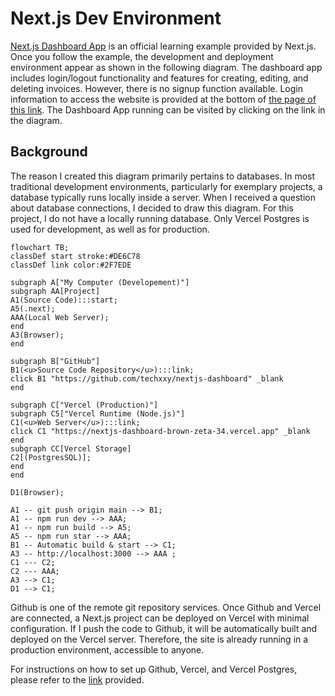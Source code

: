 # Next.js Dev Environment

[Next.js Dashboard App](https://nextjs.org/learn/dashboard-app) is an official learning example provided by Next.js. Once you follow the example, the development and deployment environment appear as shown in the following diagram. The dashboard app includes login/logout functionality and features for creating, editing, and deleting invoices. However, there is no signup function available. Login information to access the website is provided at the bottom of [the page of this link](https://nextjs.org/learn/dashboard-app/adding-authentication). The Dashboard App running can be visited by clicking on the link in the diagram.

## Background

The reason I created this diagram primarily pertains to databases. In most traditional development environments, particularly for exemplary projects, a database typically runs locally inside a server. When I received a question about database connections, I decided to draw this diagram. For this project, I do not have a locally running database. Only Vercel Postgres is used for development, as well as for production.

```mermaid
flowchart TB;
classDef start stroke:#DE6C78
classDef link color:#2F7EDE

subgraph A["My Computer (Developement)"]
subgraph AA[Project]
A1(Source Code):::start;
A5(.next);
AAA(Local Web Server);
end
A3(Browser);
end

subgraph B["GitHub"]
B1(<u>Source Code Repository</u>):::link;
click B1 "https://github.com/techxxy/nextjs-dashboard" _blank
end

subgraph C["Vercel (Production)"]
subgraph C5["Vercel Runtime (Node.js)"]
C1(<u>Web Server</u>):::link;
click C1 "https://nextjs-dashboard-brown-zeta-34.vercel.app" _blank
end
subgraph CC[Vercel Storage]
C2[(PostgresSQL)];
end
end

D1(Browser);

A1 -- git push origin main --> B1;
A1 -- npm run dev --> AAA;
A1 -- npm run build --> A5;
A5 -- npm run star --> AAA;
B1 -- Automatic build & start --> C1;
A3 -- http://localhost:3000 --> AAA ;
C1 --- C2;
C2 --- AAA;
A3 --> C1;
D1 --> C1;
```

Github is one of the remote git repository services. Once Github and Vercel are connected, a Next.js project can be deployed on Vercel with minimal configuration. If I push the code to Github, it will be automatically built and deployed on the Vercel server. Therefore, the site is already running in a production environment, accessible to anyone.

For instructions on how to set up Github, Vercel, and Vercel Postgres, please refer to the [link](https://nextjs.org/learn/dashboard-app/setting-up-your-database) provided.
